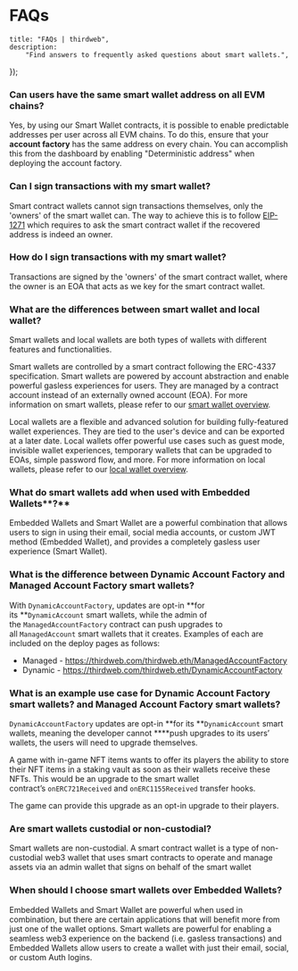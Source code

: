 
# FAQs

	title: "FAQs | thirdweb",
	description:
		"Find answers to frequently asked questions about smart wallets.",
});

### Can users have the same smart wallet address on all EVM chains?

Yes, by using our Smart Wallet contracts, it is possible to enable predictable addresses per user across all EVM chains. To do this, ensure that your **account factory** has the same address on every chain. You can accomplish this from the dashboard by enabling "Deterministic address" when deploying the account factory.

### Can I sign transactions with my smart wallet?

Smart contract wallets cannot sign transactions themselves, only the 'owners' of the smart wallet can. The way to achieve this is to follow [EIP-1271](https://eips.ethereum.org/EIPS/eip-1271) which requires to ask the smart contract wallet if the recovered address is indeed an owner.

### How do I sign transactions with my smart wallet?

Transactions are signed by the 'owners' of the smart contract wallet, where the owner is an EOA that acts as we key for the smart contract wallet.

### What are the differences between smart wallet and local wallet?

Smart wallets and local wallets are both types of wallets with different features and functionalities.

Smart wallets are controlled by a smart contract following the ERC-4337 specification. Smart wallets are powered by account abstraction and enable powerful gasless experiences for users. They are managed by a contract account instead of an externally owned account (EOA). For more information on smart wallets, please refer to our [smart wallet overview](/wallets/smart-wallet).

Local wallets are a flexible and advanced solution for building fully-featured wallet experiences. They are tied to the user's device and can be exported at a later date. Local wallets offer powerful use cases such as guest mode, invisible wallet experiences, temporary wallets that can be upgraded to EOAs, simple password flow, and more. For more information on local wallets, please refer to our [local wallet overview](/references/wallets/v2/LocalWallet).

### What do smart wallets add when used with Embedded Wallets**?**

Embedded Wallets and Smart Wallet are a powerful combination that allows users to sign in using their email, social media accounts, or custom JWT method (Embedded Wallet), and provides a completely gasless user experience (Smart Wallet).

### What is the difference between Dynamic Account Factory and Managed Account Factory smart wallets?

With `DynamicAccountFactory`, updates are opt-in **for its **`DynamicAccount` smart wallets, while the admin of the `ManagedAccountFactory` contract can push upgrades to all `ManagedAccount` smart wallets that it creates. Examples of each are included on the deploy pages as follows:

- Managed - https://thirdweb.com/thirdweb.eth/ManagedAccountFactory
- Dynamic - https://thirdweb.com/thirdweb.eth/DynamicAccountFactory

### What is an example use case for Dynamic Account Factory smart wallets? and Managed Account Factory smart wallets?

`DynamicAccountFactory` updates are opt-in **for its **`DynamicAccount` smart wallets, meaning the developer cannot \*\*\*\*push upgrades to its users’ wallets, the users will need to upgrade themselves.

A game with in-game NFT items wants to offer its players the ability to store their NFT items in a staking vault as soon as their wallets receive these NFTs. This would be an upgrade to the smart wallet contract’s `onERC721Received` and `onERC1155Received` transfer hooks.

The game can provide this upgrade as an opt-in upgrade to their players.

### Are smart wallets custodial or non-custodial?

Smart wallets are non-custodial. A smart contract wallet is a type of non-custodial web3 wallet that uses smart contracts to operate and manage assets via an admin wallet that signs on behalf of the smart wallet

### When should I choose smart wallets over Embedded Wallets?

Embedded Wallets and Smart Wallet are powerful when used in combination, but there are certain applications that will benefit more from just one of the wallet options. Smart wallets are powerful for enabling a seamless web3 experience on the backend (i.e. gasless transactions) and Embedded Wallets allow users to create a wallet with just their email, social, or custom Auth logins.
